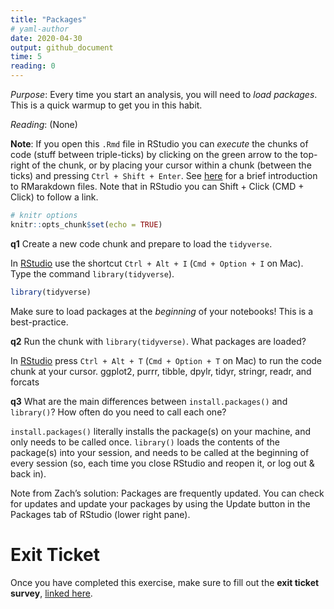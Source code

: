 ```yaml
---
title: "Packages"
# yaml-author
date: 2020-04-30
output: github_document
time: 5
reading: 0
---
```


*Purpose*: Every time you start an analysis, you will need to *load packages*.
This is a quick warmup to get you in this habit.

*Reading*: (None)

**Note**: If you open this `.Rmd` file in RStudio you can *execute* the chunks of code (stuff between triple-ticks) by clicking on the green arrow to the top-right of the chunk, or by placing your cursor within a chunk (between the ticks) and pressing `Ctrl + Shift + Enter`. See [here](https://rmarkdown.rstudio.com/authoring_quick_tour.html) for a brief introduction to RMarakdown files. Note that in RStudio you can Shift + Click (CMD + Click) to follow a link.

```r
# knitr options
knitr::opts_chunk$set(echo = TRUE)
```

__q1__ Create a new code chunk and prepare to load the `tidyverse`.

In [RStudio](https://bookdown.org/yihui/rmarkdown/r-code.html) use the shortcut
`Ctrl + Alt + I` (`Cmd + Option + I` on Mac). Type the command
`library(tidyverse`).
```r
library(tidyverse)
```



Make sure to load packages at the *beginning* of your notebooks! This is a
best-practice.

__q2__ Run the chunk with `library(tidyverse)`. What packages are loaded?

In
[RStudio](https://support.rstudio.com/hc/en-us/articles/200711853-Keyboard-Shortcuts)
press `Ctrl + Alt + T` (`Cmd + Option + T` on Mac) to run the code chunk at your
cursor.
<!-- answer-begin -->
ggplot2, purrr, tibble, dpylr, tidyr, stringr, readr, and forcats
<!-- answer-end -->

__q3__ What are the main differences between `install.packages()` and `library()`? How often do you need to call each one?

<!-- answer-begin -->
`install.packages()` literally installs the package(s) on your machine, and only needs to be called once.  `library()` loads the contents of the package(s) into your session, and needs to be called at the beginning of every session (so, each time you close RStudio and reopen it, or log out & back in). 

Note from Zach's solution: Packages are frequently updated. You can check for updates and update
your packages by using the Update button in the Packages tab of RStudio
(lower right pane).
<!-- answer-end -->

<!-- include-exit-ticket -->
# Exit Ticket
<!-- -------------------------------------------------- -->

Once you have completed this exercise, make sure to fill out the **exit ticket survey**, [linked here](https://docs.google.com/forms/d/e/1FAIpQLSeuq2LFIwWcm05e8-JU84A3irdEL7JkXhMq5Xtoalib36LFHw/viewform?usp=pp_url&entry.693978880=e-setup01-packages-assignment.Rmd).
